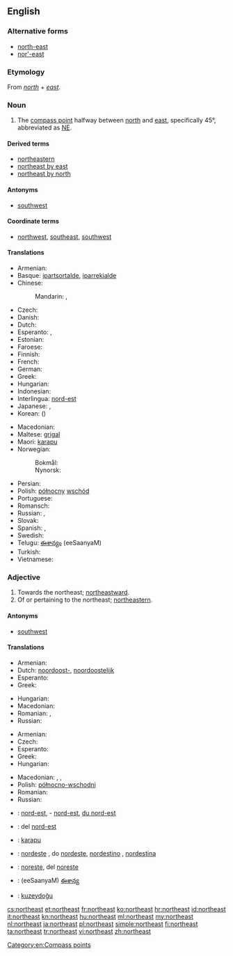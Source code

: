 {{wikipedia|dab=northeast}}
{{also|Northeast}}
==English==

===Alternative forms===
* [[north-east]]
* [[nor'-east]]

===Etymology===
From ''[[north]]'' + ''[[east]]''.

===Noun===
{{en-noun|-}}

# The [[compass point]] halfway between [[north]] and [[east]], specifically 45°, abbreviated as [[NE]].

====Derived terms====
* [[northeastern]]
* [[northeast by east]]
* [[northeast by north]]

====Antonyms====
* [[southwest]]

====Coordinate terms====
* {{sense|compass point}} [[northwest]], [[southeast]], [[southwest]]

====Translations====
{{trans-top|compass point}}
* Armenian: {{t-|hy|հյուսիս-արևելք|tr=hyusis-arevelk’|sc=Armn}}
* Basque: [[ipartsortalde]], [[iparrekialde]]
* Chinese:
*: Mandarin: {{t|zh|東北|sc=Hani}}, {{t|zh|东北|tr=dōngběi|sc=Hani}}
* Czech: {{t+|cs|severovýchod|m}}
* Danish: {{t-|da|nordøst}}
* Dutch: {{t+|nl|noordoosten|n}}
* Esperanto: {{t-|eo|nordoriento|xs=Esperanto}}, {{t-|eo|nordeosto}}
* Estonian: {{t-|et|kirre}}
* Faroese: {{t-|fo|landnyrðingur|m}}
* Finnish: {{t+|fi|koillinen}}
* French: {{t+|fr|nord-est|m}}
* German: {{t+|de|Nordosten|m}}
* Greek: {{t+|el|βορειοανατολικά|n|p|tr=voreioanatoliká}}
* Hungarian: {{t+|hu|északkelet}}
* Indonesian: {{t+|id|timur laut}}
* Interlingua: [[nord-est]]
* Japanese: {{t-|ja|北東|tr=ほくとう, hokutō|sc=Jpan}}, {{qualifier|less common}} {{t+|ja|東北|tr=とうほく, tōhoku|sc=Jpan}}
* Korean: {{t-|ko|북동|tr=bukdong|sc=Kore}} ({{t+|ko|北東|sc=Kore}})
{{trans-mid}}
* Macedonian: {{t-|mk|североисток|m|tr=severoístok}}
* Maltese: [[grigal]]
* Maori: [[karapu]]
* Norwegian:
*: Bokmål: {{t-|nb|nordøst}}
*: Nynorsk: {{t-|nn|nordaust}}
* Persian: {{t-|fa|شمال شرقی|tr=šamâl-e šarqi}}
* Polish: [[północny]] [[wschód]] {{m}}
* Portuguese: {{t+|pt|nordeste|m}}
* Romansch: {{t-|rm|nordost}}
* Russian: {{t+|ru|северо-восток|m|tr=sévero-vostók}}, {{t+|ru|норд-ост|m|tr=nord-óst}} {{qualifier|wind, nautical}}
* Slovak: {{t-|sk|severovýchod|m}}
* Spanish: {{t-|es|nordeste}}, {{t-|es|noreste|m}}
* Swedish: {{t-|sv|nordost}}
* Telugu: [[ఈశాన్యం]] (eeSaanyaM)
* Turkish: {{t+|tr|kuzeydoğu}}
* Vietnamese: {{t-|vi|phía đông bắc}}
{{trans-bottom}}

===Adjective===
{{en-adj|-}}

# Towards the northeast; [[northeastward]].
# Of or pertaining to the northeast; [[northeastern]].

====Antonyms====
* [[southwest]]

====Translations====
{{trans-top|northeastward}}
* Armenian: {{t-|hy|հյուսիսարևելյան|tr=hyusisarevelyan|sc=Armn}}
* Dutch: [[noordoost-]], [[noordoostelijk]]
* Esperanto: {{t-|eo|nordorienta|xs=Esperanto}}
* Greek: {{t+|el|βορειοανατολικός|m|tr=voreioanatolikós}}
{{trans-mid}}
* Hungarian: {{t-|hu|északkeleti}}
* Macedonian: {{t-|mk|североисточно|tr=severoístočno}}
* Romanian: {{t-|ro|nordestic}}, {{t-|ro|de nord-est}}
* Russian: {{t+|ru|северо-восточный|tr=sévero-vostóčnyj}}
{{trans-bottom}}

{{trans-top|northeastern}}
* Armenian: {{t-|hy|հյուսիսարևելյան|tr=hyusisarevelyan|sc=Armn}}
* Czech: {{t+|cs|severovýchodní}}
* Esperanto: {{t-|eo|nordorienta|xs=Esperanto}}
* Greek: {{t+|el|βορειοανατολικός|m|tr=voreioanatolikós}}
* Hungarian: {{t-|hu|északkeleti}}
{{trans-mid}}
* Macedonian: {{t-|mk|североисточен|m|tr=severoístočen}},  {{t-|mk|североисточна|f|tr=severoístočna}},  {{t-|mk|североисточно|n|tr=severoístočno}}
* Polish: [[północno-wschodni]] {{m}}
* Romanian: {{t-|ro|nord-vestic|m}}
* Russian: {{t+|ru|северо-восточный|tr=sévero-vostóčnyj}}
{{trans-bottom}}

{{checktrans-top}}
* {{ttbc|fr}}: [[nord-est]], - [[nord-est]], [[du nord-est]]
* {{ttbc|ia}}: del [[nord-est]]
* {{ttbc|mi}}: [[karapu]]
{{trans-mid}}
* {{ttbc|pt}}: [[nordeste]] {{m|f}},  do [[nordeste]], [[nordestino]] {{m}},  [[nordestina]] {{f}}
* {{ttbc|es}}: [[noreste]],  del [[noreste]]
* {{ttbc|te}}: (eeSaanyaM) [[ఈశాన్య]]
* {{ttbc|tr}}: [[kuzeydoğu]]
{{trans-bottom}}

[[Category:en:Compass points]]

[[cs:northeast]]
[[et:northeast]]
[[fr:northeast]]
[[ko:northeast]]
[[hr:northeast]]
[[id:northeast]]
[[it:northeast]]
[[kn:northeast]]
[[hu:northeast]]
[[ml:northeast]]
[[my:northeast]]
[[nl:northeast]]
[[ja:northeast]]
[[pl:northeast]]
[[simple:northeast]]
[[fi:northeast]]
[[ta:northeast]]
[[tr:northeast]]
[[vi:northeast]]
[[zh:northeast]]